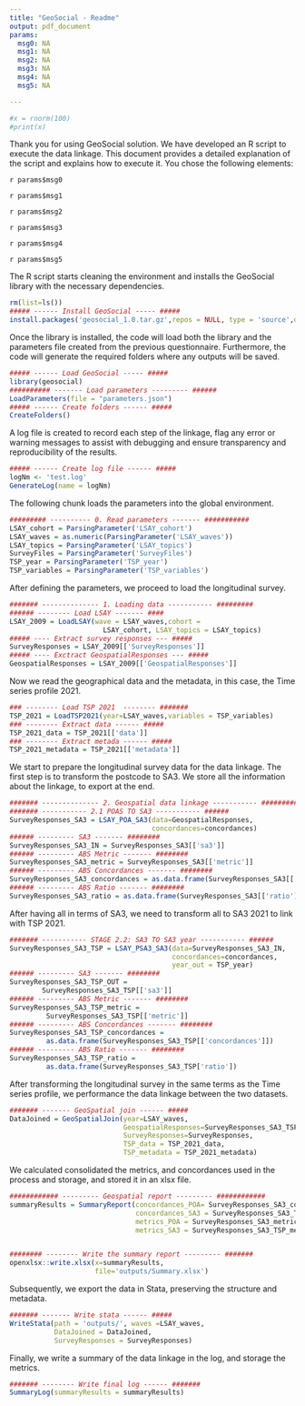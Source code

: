 ```yaml
---
title: "GeoSocial - Readme"
output: pdf_document
params:
  msg0: NA
  msg1: NA
  msg2: NA
  msg3: NA
  msg4: NA
  msg5: NA

---
```


        
```r
#x = rnorm(100)
#print(x)
```
Thank you for using GeoSocial solution. We have developed an R script to execute the data linkage. This document provides a detailed explanation of the script and explains how to execute it. You chose the following elements: 

`r params$msg0`  

`r params$msg1`  

`r params$msg2`

`r params$msg3`

`r params$msg4`

`r params$msg5`





The R script starts cleaning the environment and installs the GeoSocial library with the necessary dependencies.

```r
rm(list=ls())
##### ------ Install GeoSocial ----- #####
install.packages('geosocial_1.0.tar.gz',repos = NULL, type = 'source',dependencies=TRUE)
```

Once the library is installed, the code will load both the library and the parameters file created from the previous questionnaire. Furthermore, the code will generate the required folders where any outputs will be saved.
```r
##### ------ Load GeoSocial ----- #####
library(geosocial)
########## ------- Load parameters --------- ######
LoadParameters(file = "parameters.json")
##### ------ Create folders ------ #####
CreateFolders()
```
A log file is created to record each step of the linkage, flag any error or warning messages to assist with debugging and ensure transparency and reproducibility of the results. 
```r
##### ------ Create log file ------ #####
logNm <- 'test.log'
GenerateLog(name = logNm)
```
The following chunk loads the parameters into the global environment.
```r
######### ---------- 0. Read parameters ------- ###########
LSAY_cohort = ParsingParameter('LSAY_cohort')
LSAY_waves = as.numeric(ParsingParameter('LSAY_waves'))
LSAY_topics = ParsingParameter('LSAY_topics')
SurveyFiles = ParsingParameter('SurveyFiles')
TSP_year = ParsingParameter('TSP_year')
TSP_variables = ParsingParameter('TSP_variables')
```
After defining the parameters, we proceed to load the longitudinal survey. 
```r
####### -------------- 1. Loading data ----------- #########
###### -------- Load LSAY ------- ####
LSAY_2009 = LoadLSAY(wave = LSAY_waves,cohort =
                       LSAY_cohort, LSAY_topics = LSAY_topics)
##### ---- Extract survey responses --- #####
SurveyResponses = LSAY_2009[['SurveyResponses']]
##### ---- Exctract GeospatialResponses --- #####
GeospatialResponses = LSAY_2009[['GeospatialResponses']]
```
Now we read the geographical data and the metadata, in this case, the Time series profile 2021.
```r
### -------- Load TSP 2021  -------- #######
TSP_2021 = LoadTSP2021(year=LSAY_waves,variables = TSP_variables)
### -------- Extract data ------ #####
TSP_2021_data = TSP_2021[['data']]
### -------- Extract metada ------ #####
TSP_2021_metadata = TSP_2021[['metadata']]
```
We start to prepare the longitudinal survey data for the data linkage. The first step is to transform the postcode to SA3. We store all the information about the linkage, to export at the end.
```r
####### -------------- 2. Geospatial data linkage ----------- #########
####### ----------- 2.1 POAS TO SA3 ----------- ######
SurveyResponses_SA3 = LSAY_POA_SA3(data=GeospatialResponses,
                                   concordances=concordances)
###### --------- SA3 ------- ########
SurveyResponses_SA3_IN = SurveyResponses_SA3[['sa3']]
###### --------- ABS Metric ------- ########
SurveyResponses_SA3_metric = SurveyResponses_SA3[['metric']]
###### --------- ABS Concordances ------- ########
SurveyResponses_SA3_concordances = as.data.frame(SurveyResponses_SA3[['concordances']])
###### --------- ABS Ratio ------- ########
SurveyResponses_SA3_ratio = as.data.frame(SurveyResponses_SA3[['ratio']])
```
After having all in terms of SA3, we need to transform all to SA3 2021 to link with TSP 2021. 
```r
####### ----------- STAGE 2.2: SA3 TO SA3 year ----------- ######
SurveyResponses_SA3_TSP = LSAY_PSA3_SA3(data=SurveyResponses_SA3_IN,
                                        concordances=concordances,
                                        year_out = TSP_year)
###### --------- SA3 ------- ########
SurveyResponses_SA3_TSP_OUT = 
        SurveyResponses_SA3_TSP[['sa3']]
###### --------- ABS Metric ------- ########
SurveyResponses_SA3_TSP_metric = 
         SurveyResponses_SA3_TSP[['metric']]
###### --------- ABS Concordances ------- ########
SurveyResponses_SA3_TSP_concordances = 
         as.data.frame(SurveyResponses_SA3_TSP[['concordances']])
###### --------- ABS Ratio ------- ########
SurveyResponses_SA3_TSP_ratio = 
         as.data.frame(SurveyResponses_SA3_TSP['ratio'])
```
After transforming the longitudinal survey in the same terms as the Time series profile, we performance the data linkage between the two datasets. 
```r
####### ------- GeoSpatial join ------ #####
DataJoined = GeoSpatialJoin(year=LSAY_waves,
                            GeospatialResponses=SurveyResponses_SA3_TSP_OUT,
                            SurveyResponses=SurveyResponses,
                            TSP_data = TSP_2021_data,
                            TSP_metadata = TSP_2021_metadata)
```
We calculated consolidated the metrics, and concordances used in the process and storage, and stored it in an xlsx file.
```r
############ --------- Geospatial report --------- ############
summaryResults = SummaryReport(concordances_POA= SurveyResponses_SA3_concordances,
                               concordances_SA3 = SurveyResponses_SA3_TSP_concordances,
                               metrics_POA = SurveyResponses_SA3_metric,
                               metrics_SA3 = SurveyResponses_SA3_TSP_metric)


######## -------- Write the summary report --------- #######
openxlsx::write.xlsx(x=summaryResults,
                     file='outputs/Summary.xlsx')
```
Subsequently, we export the data in Stata, preserving the structure and metadata. 
```r
####### ------- Write stata ------ #####
WriteStata(path = 'outputs/', waves =LSAY_waves,
           DataJoined = DataJoined,
           SurveyResponses = SurveyResponses)

```
Finally, we write a summary of the data linkage in the log, and storage the metrics. 
```r
####### -------- Write final log ------ #######
SummaryLog(summaryResults = summaryResults)
```